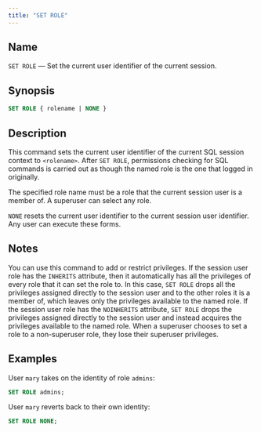```yaml
---
title: "SET ROLE"
---
```


<div id="set_role" class="registered_link"></div>

## Name

`SET ROLE` &mdash; Set the current user identifier of the current session.

## Synopsis

```sql
SET ROLE { rolename | NONE }
```

## Description

This command sets the current user identifier of the current SQL session context to `<rolename>`. After `SET ROLE`, permissions checking for SQL commands is carried out as though the named role is the one that logged in originally.

The specified role name must be a role that the current session user is a member of. A superuser can select any role.

`NONE` resets the current user identifier to the current session user identifier. Any user can execute these forms.

## Notes

You can use this command to add or restrict privileges. If the session user role has the `INHERITS` attribute, then it automatically has all the privileges of every role that it can set the role to. In this case, `SET ROLE` drops all the privileges assigned directly to the session user and to the other roles it is a member of, which leaves only the privileges available to the named role. If the session user role has the `NOINHERITS` attribute, `SET ROLE` drops the privileges assigned directly to the session user and instead acquires the privileges available to the named role. When a superuser chooses to set a role to a non-superuser role, they lose their superuser privileges.

## Examples

User `mary` takes on the identity of role `admins`:

```sql
SET ROLE admins;
```

User `mary` reverts back to their own identity:

```sql
SET ROLE NONE;
```
